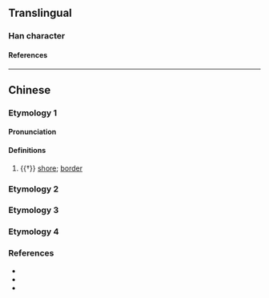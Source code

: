 {{also|泆}}
{{character info/new}}
==Translingual==

===Han character===
{{Han char|rn=85|rad=水|as=06|sn=9|four=38134|canj=ETK|ids=⿰氵关}}

====References====
{{Han ref|kx=0623.150|dkj=17441|hdz=31616.020|uh=6D42}}

----

==Chinese==

===Etymology 1===
{{zh-forms}}

====Pronunciation====
{{zh-pron
|m=yì
|c=jat6
|mc=
|oc=
|ma=
|cat=n
}}

====Definitions====
{{zh-hanzi}}

# {{†}} [[shore]]; [[border]]

===Etymology 2===
{{zh-see|泆|v}}

===Etymology 3===
{{zh-see|灌|ss}}

===Etymology 4===
{{zh-see|盥|ss}}

===References===
* {{R:yue:Hanzi}}
* {{R:twedu|C06126}}
* {{R:twedu|B02060-001}}